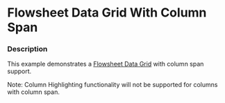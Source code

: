 
# Flowsheet Data Grid With Column Span

### Description

This example demonstrates a [Flowsheet Data Grid](/components/cerner-terra-framework-docs/data-grid/flowsheet-data-grid/about) with column span support.

<FlowsheetDataGridWithColumnSpan title='Flowsheet Data Grid With Column Span' />

Note: Column Highlighting functionality will not be supported for columns with column span.
